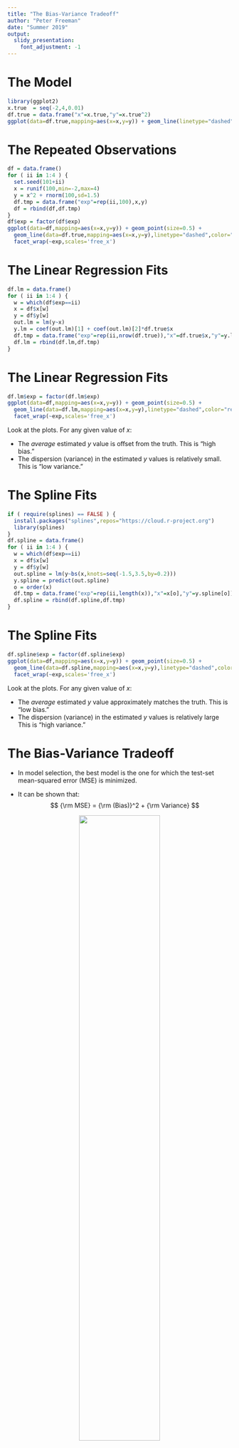 ```yaml
---
title: "The Bias-Variance Tradeoff"
author: "Peter Freeman"
date: "Summer 2019"
output: 
  slidy_presentation:
    font_adjustment: -1
---
```


The Model
===

```r
library(ggplot2)
x.true  = seq(-2,4,0.01)
df.true = data.frame("x"=x.true,"y"=x.true^2)
ggplot(data=df.true,mapping=aes(x=x,y=y)) + geom_line(linetype="dashed",color="red",size=1.5) + ylim(-2,18)
```

The Repeated Observations
===

```r
df = data.frame()
for ( ii in 1:4 ) {
  set.seed(101+ii)
  x = runif(100,min=-2,max=4)
  y = x^2 + rnorm(100,sd=1.5)
  df.tmp = data.frame("exp"=rep(ii,100),x,y)
  df = rbind(df,df.tmp)
}
df$exp = factor(df$exp)
ggplot(data=df,mapping=aes(x=x,y=y)) + geom_point(size=0.5) + 
  geom_line(data=df.true,mapping=aes(x=x,y=y),linetype="dashed",color="red",size=1.5) + xlim(-2,4) + ylim(-2,18) + 
  facet_wrap(~exp,scales='free_x')
```

The Linear Regression Fits
===

```r
df.lm = data.frame()
for ( ii in 1:4 ) {
  w = which(df$exp==ii)
  x = df$x[w]
  y = df$y[w]
  out.lm = lm(y~x)
  y.lm = coef(out.lm)[1] + coef(out.lm)[2]*df.true$x
  df.tmp = data.frame("exp"=rep(ii,nrow(df.true)),"x"=df.true$x,"y"=y.lm)
  df.lm = rbind(df.lm,df.tmp)
}
```

The Linear Regression Fits
===

```r
df.lm$exp = factor(df.lm$exp)
ggplot(data=df,mapping=aes(x=x,y=y)) + geom_point(size=0.5) + 
  geom_line(data=df.lm,mapping=aes(x=x,y=y),linetype="dashed",color="red",size=1.5) + xlim(-2,4) + ylim(-2,18) + 
  facet_wrap(~exp,scales='free_x')
```
Look at the plots. For any given value of $x$:

- The *average* estimated $y$ value is offset from the truth. This is "high bias."
- The dispersion (variance) in the estimated $y$ values is relatively small. This is "low variance."

The Spline Fits
===

```r
if ( require(splines) == FALSE ) {
  install.packages("splines",repos="https://cloud.r-project.org")
  library(splines)
}
df.spline = data.frame()
for ( ii in 1:4 ) {
  w = which(df$exp==ii)
  x = df$x[w]
  y = df$y[w]
  out.spline = lm(y~bs(x,knots=seq(-1.5,3.5,by=0.2)))
  y.spline = predict(out.spline)
  o = order(x)
  df.tmp = data.frame("exp"=rep(ii,length(x)),"x"=x[o],"y"=y.spline[o])
  df.spline = rbind(df.spline,df.tmp)
}
```

The Spline Fits
===

```r
df.spline$exp = factor(df.spline$exp)
ggplot(data=df,mapping=aes(x=x,y=y)) + geom_point(size=0.5) + 
  geom_line(data=df.spline,mapping=aes(x=x,y=y),linetype="dashed",color="red",size=1.5) + xlim(-2,4) + ylim(-2,18) + 
  facet_wrap(~exp,scales='free_x')
```
Look at the plots. For any given value of $x$:

- The *average* estimated $y$ value approximately matches the truth. This is "low bias."
- The dispersion (variance) in the estimated $y$ values is relatively large This is "high variance."

The Bias-Variance Tradeoff
===

- In model selection, the best model is the one for which the test-set mean-squared error (MSE) is minimized.

- It can be shown that:
$$
{\rm MSE} = {\rm (Bias)}^2 + {\rm Variance}
$$

<center>![](http://www.stat.cmu.edu/~pfreeman/Flexibility.png){width=60%}</center>

Look at the figure to the right, and the uppermost curve (which is the test-set MSE). Towards the left, the model is insufficiently flexible: high bias, low variance. Towards the right, the model is overly flexible: low bias, high variance. The optimal amount of flexibility lies somewhere in the middle.
